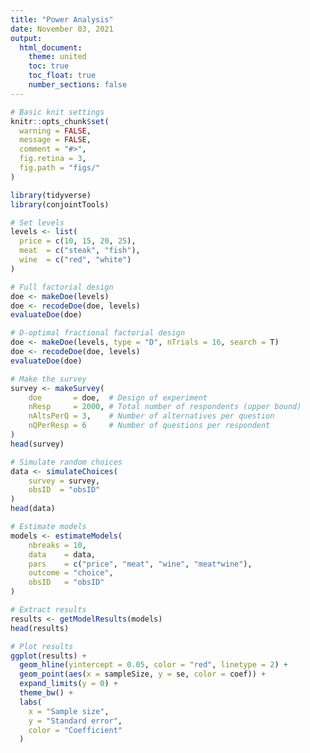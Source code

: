 ```yaml
---
title: "Power Analysis"
date: November 03, 2021
output:
  html_document:
    theme: united
    toc: true
    toc_float: true
    number_sections: false
---
```


```r
# Basic knit settings
knitr::opts_chunk$set(
  warning = FALSE,
  message = FALSE,
  comment = "#>",
  fig.retina = 3,
  fig.path = "figs/"
)

library(tidyverse)
library(conjointTools)
```

```r
# Set levels
levels <- list(
  price = c(10, 15, 20, 25),
  meat  = c("steak", "fish"),
  wine  = c("red", "white")
)

# Full factorial design
doe <- makeDoe(levels)
doe <- recodeDoe(doe, levels)
evaluateDoe(doe)

# D-optimal fractional factorial design
doe <- makeDoe(levels, type = "D", nTrials = 16, search = T)
doe <- recodeDoe(doe, levels)
evaluateDoe(doe)

# Make the survey
survey <- makeSurvey(
    doe       = doe,  # Design of experiment
    nResp     = 2000, # Total number of respondents (upper bound)
    nAltsPerQ = 3,    # Number of alternatives per question
    nQPerResp = 6     # Number of questions per respondent
)
head(survey)

# Simulate random choices
data <- simulateChoices(
    survey = survey,
    obsID  = "obsID"
)
head(data)

# Estimate models
models <- estimateModels(
    nbreaks = 10,
    data    = data,
    pars    = c("price", "meat", "wine", "meat*wine"),
    outcome = "choice",
    obsID   = "obsID"
)

# Extract results
results <- getModelResults(models)
head(results)

# Plot results
ggplot(results) +
  geom_hline(yintercept = 0.05, color = "red", linetype = 2) +
  geom_point(aes(x = sampleSize, y = se, color = coef)) +
  expand_limits(y = 0) +
  theme_bw() + 
  labs(
    x = "Sample size", 
    y = "Standard error", 
    color = "Coefficient"
  )
```
